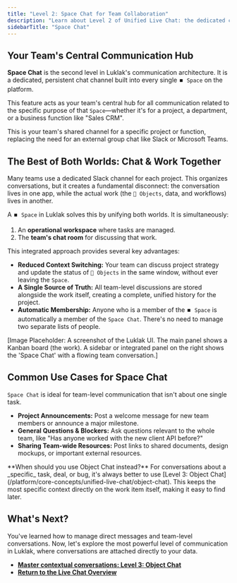 ```yaml
---
title: "Level 2: Space Chat for Team Collaboration"
description: "Learn about Level 2 of Unified Live Chat: the dedicated chat channel within every Space that acts as your team's central hub for project or function-related communication."
sidebarTitle: "Space Chat"
---
```


## Your Team's Central Communication Hub

**Space Chat** is the second level in Luklak's communication architecture. It is a dedicated, persistent chat channel built into every single `⏹️ Space` on the platform.

This feature acts as your team's central hub for all communication related to the specific purpose of that `Space`—whether it's for a project, a department, or a business function like "Sales CRM".

<Card title="Level 2: Space Chat" icon="message-dots" iconType="duotone">
  This is your team's shared channel for a specific project or function, replacing the need for an external group chat like Slack or Microsoft Teams.
</Card>

## The Best of Both Worlds: Chat & Work Together

Many teams use a dedicated Slack channel for each project. This organizes conversations, but it creates a fundamental disconnect: the conversation lives in one app, while the actual work (the `🧊 Objects`, data, and workflows) lives in another.

A `⏹️ Space` in Luklak solves this by unifying both worlds. It is simultaneously:

1. An **operational workspace** where tasks are managed.
2. The **team's chat room** for discussing that work.

This integrated approach provides several key advantages:

- **Reduced Context Switching:** Your team can discuss project strategy and update the status of `🧊 Objects` in the same window, without ever leaving the `Space`.
- **A Single Source of Truth:** All team-level discussions are stored alongside the work itself, creating a complete, unified history for the project.
- **Automatic Membership:** Anyone who is a member of the `⏹️ Space` is automatically a member of the `Space Chat`. There's no need to manage two separate lists of people.

[Image Placeholder: A screenshot of the Luklak UI. The main panel shows a Kanban board (the work). A sidebar or integrated panel on the right shows the 'Space Chat' with a flowing team conversation.]

## Common Use Cases for Space Chat

`Space Chat` is ideal for team-level communication that isn't about one single task.

- **Project Announcements:** Post a welcome message for new team members or announce a major milestone.
- **General Questions & Blockers:** Ask questions relevant to the whole team, like "Has anyone worked with the new client API before?"
- **Sharing Team-wide Resources:** Post links to shared documents, design mockups, or important external resources.

<Tip>
  **When should you use Object Chat instead?** For conversations about a _specific_ task, deal, or bug, it's always better to use [Level 3: Object Chat](/platform/core-concepts/unified-live-chat/object-chat). This keeps the most specific context directly on the work item itself, making it easy to find later.
</Tip>

## What's Next?

You've learned how to manage direct messages and team-level conversations. Now, let's explore the most powerful level of communication in Luklak, where conversations are attached directly to your data.

- [**Master contextual conversations: Level 3: Object Chat**](/platform/core-concepts/unified-live-chat/object-chat)
- [**Return to the Live Chat Overview**](/platform/core-concepts/unified-live-chat)